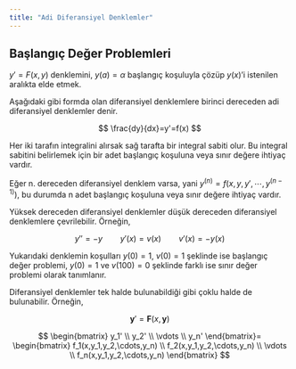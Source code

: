 ```yaml
---
title: "Adi Diferansiyel Denklemler"
---
```


## Başlangıç Değer Problemleri

::: {.callout-note}
$y'=F(x,y)$ denklemini, $y(a)=\alpha$ başlangıç koşuluyla çözüp $y(x)$'i istenilen aralıkta elde etmek.
:::

Aşağıdaki gibi formda olan diferansiyel denklemlere birinci dereceden adi diferansiyel denklemler denir.

$$
\frac{dy}{dx}=y'=f(x)
$$

Her iki tarafın integralini alırsak sağ tarafta bir integral sabiti olur. Bu integral sabitini belirlemek için bir adet başlangıç koşuluna veya sınır değere ihtiyaç vardır.

Eğer n. dereceden diferansiyel denklem varsa, yani $y^{(n)}=f(x,y,y',\cdots,y^{(n-1)})$, bu durumda n adet başlangıç koşuluna veya sınır değere ihtiyaç vardır.
  
Yüksek dereceden diferansiyel denklemler düşük dereceden diferansiyel denklemlere çevrilebilir. Örneğin,

$$
y''=-y \qquad y'(x)=v(x) \qquad v'(x)=-y(x)
$$

Yukarıdaki denklemin koşulları $y(0)=1$, $v(0)=1$ şeklinde ise başlangıç değer problemi, $y(0)=1$ ve $v(100)=0$ şeklinde farklı ise sınır değer problemi olarak tanımlanır.

Diferansiyel denklemler tek halde bulunabildiği gibi çoklu halde de bulunabilir. Örneğin,

$$
\textbf{y}'=\textbf{F}(x,\textbf{y})
$$

$$
\begin{bmatrix}
y_1' \\
y_2' \\
\vdots \\
y_n'
\end{bmatrix}=
\begin{bmatrix}
f_1(x,y_1,y_2,\cdots,y_n) \\
f_2(x,y_1,y_2,\cdots,y_n) \\
\vdots \\
f_n(x,y_1,y_2,\cdots,y_n)
\end{bmatrix}
$$